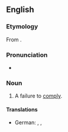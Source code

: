 ==English==

===Etymology===
From {{prefix|en|non|compliance}}.

===Pronunciation===
* {{rhymes|en|aɪəns}}

===Noun===
{{en-noun|~}}

# A failure to [[comply]].

====Translations====
{{trans-top|failure to comply}}
* German: {{t+|de|Nichtbeachtung}}, {{t|de|Nichteinhaltung}}, {{t+|de|Nichterfüllung}}
{{trans-mid}}
{{trans-bottom}}